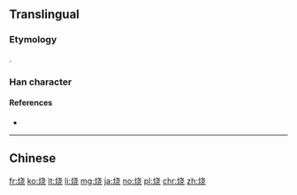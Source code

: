 {{also|燒|焼}}

==Translingual==
{{Han simplified forms|燒|焼|烧}}

===Etymology===
{{Han simp|燒|f=堯|t=尧}}.

===Han character===
{{Han char|rn=86|rad=火|as=06|sn=10|four=|canj=FJPU|ids=⿰火尧}}

====References====
* {{Han ref|kx=0671.081|hdz=32199.080|uh=70E7|ud=28903}}

----

==Chinese==
{{zh-see|燒}}

[[fr:烧]]
[[ko:烧]]
[[lt:烧]]
[[li:烧]]
[[mg:烧]]
[[ja:烧]]
[[no:烧]]
[[pl:烧]]
[[chr:烧]]
[[zh:烧]]